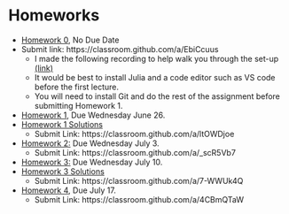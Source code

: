 # Homeworks


- [Homework 0](https://johnfhiggins.github.io/ComputationalBootcamp/homeworks/homework0.html), No Due Date
- Submit link: https://classroom.github.com/a/EbiCcuus
    - I made the following recording to help walk you through the set-up [(link)](https://uwmadison.zoom.us/rec/share/ADo9Lr9x7Qgs8ICnasbZ2H7mW7P61HjuAgHwVb3_yHUaq9Mrx4fd2sloWtmUCt3I.plNcH2QGUGkzn0Rm 
Passcode: 7VM!5.Vn)
    - It would be best to install Julia and a code editor such as VS code before the first lecture. 
    - You will need to install Git and do the rest of the assignment before submitting Homework 1.
- [Homework 1](https://johnfhiggins.github.io/ComputationalBootcamp/homeworks/homework1.html), Due Wednesday June 26.
- [Homework 1 Solutions](https://johnfhiggins.github.io/ComputationalBootcamp/homework_solutions/Homework1_solutions.jl)
    - Submit Link: https://classroom.github.com/a/ltOWDjoe
- [Homework 2:](https://johnfhiggins.github.io/ComputationalBootcamp/homeworks/homework2.html) Due Wednesday July 3. 
    - Submit Link: https://classroom.github.com/a/_scR5Vb7
- [Homework 3:](https://johnfhiggins.github.io/ComputationalBootcamp/homeworks/homework3.html) Due Wednesday July 10. 
- [Homework 3 Solutions](https://johnfhiggins.github.io/ComputationalBootcamp/homework_solutions/Homework3_solutions.jl)
    - Submit Link: https://classroom.github.com/a/7-WWUk4Q
- [Homework 4](https://johnfhiggins.github.io/ComputationalBootcamp/homeworks/homework4.html), Due July 17.
    - Submit Link: https://classroom.github.com/a/4CBmQTaW
